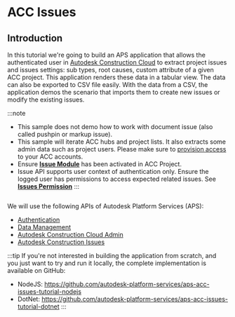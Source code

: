
# ACC Issues

## Introduction

In this tutorial we're going to build an APS application that allows the authenticated user in [Autodesk Construction Cloud](https://www.autodesk.com/products/autodesk-docs/overview) to 
extract project issues and issues settings: sub types, root causes, custom attribute of a 
given ACC project. This application renders these data in a tabular view. The data can also be exported to CSV
file easily. With the data from a CSV, the application demos the scenario that imports them to create new issues or modify the existing issues.
 

:::note
- This sample does not demo how to work with document issue (also called pushpin or markup issue).
- This sample will iterate ACC hubs and project lists. It also extracts some admin data such as project users. Please make sure to [provision access](../../01-getting-started/index.mdx#provision-access-in-other-products) to your ACC accounts.
- Ensure **[Issue Module](https://help.autodesk.com/view/BUILD/ENU/?guid=Issues_About)** has been activated in ACC Project. 
- Issue API supports user context of authentication only. Ensure the logged user has permissions to access expected related issues. See **[Issues Permission](https://help.autodesk.com/view/BUILD/ENU/?guid=Issues_Permissions)**
::: 

<Image img={PreviewUrl} />

We will use the following APIs of Autodesk Platform Services (APS):

- [Authentication](https://aps.autodesk.com/en/docs/oauth/v2/developers_guide/overview)
- [Data Management](https://aps.autodesk.com/en/docs/data/v2/developers_guide/overview)
- [Autodesk Construction Cloud Admin](https://aps.autodesk.com/en/docs/acc/v1/overview/field-guide/admin/)
- [Autodesk Construction Issues](https://aps.autodesk.com/en/docs/acc/v1/overview/field-guide/issues/)


:::tip
If you're not interested in building the application from scratch, and you just want to try
and run it locally, the complete implementation is available on GitHub:
- NodeJS: https://github.com/autodesk-platform-services/aps-acc-issues-tutorial-nodejs
- DotNet: https://github.com/autodesk-platform-services/aps-acc-issues-tutorial-dotnet
:::
